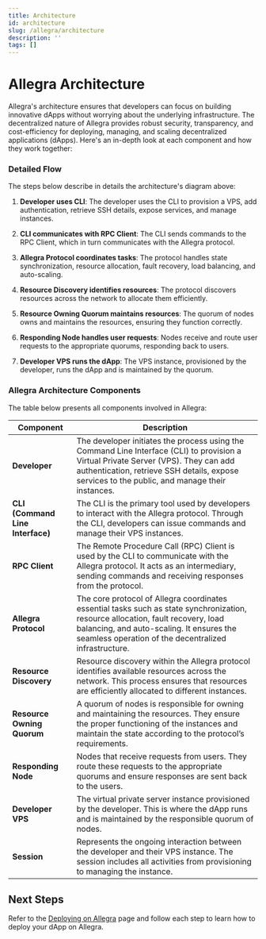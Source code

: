 ```yaml
---
title: Architecture
id: architecture
slug: /allegra/architecture
description: ''
tags: []
---
```



# Allegra Architecture

Allegra's architecture ensures that developers can focus on building innovative dApps without worrying about the underlying infrastructure. The decentralized nature of Allegra provides robust security, transparency, and cost-efficiency for deploying, managing, and scaling decentralized applications (dApps). Here's an in-depth look at each component and how they work together:

<ImageComponent className="architecture-img"/>

### Detailed Flow

The steps below describe in details the architecture's diagram above:

1. **Developer uses CLI**: The developer uses the CLI to provision a VPS, add authentication, retrieve SSH details, expose services, and manage instances.

2. **CLI communicates with RPC Client**: The CLI sends commands to the RPC Client, which in turn communicates with the Allegra protocol.

3. **Allegra Protocol coordinates tasks**: The protocol handles state synchronization, resource allocation, fault recovery, load balancing, and auto-scaling.

4. **Resource Discovery identifies resources**: The protocol discovers resources across the network to allocate them efficiently.

5. **Resource Owning Quorum maintains resources**: The quorum of nodes owns and maintains the resources, ensuring they function correctly.

6. **Responding Node handles user requests**: Nodes receive and route user requests to the appropriate quorums, responding back to users.

7. **Developer VPS runs the dApp**: The VPS instance, provisioned by the developer, runs the dApp and is maintained by the quorum.

### Allegra Architecture Components

The table below presents all components involved in Allegra:

| **Component**              | **Description**                                                                                                                                                                     |
|----------------------------|-------------------------------------------------------------------------------------------------------------------------------------------------------------------------------------|
| **Developer**              | The developer initiates the process using the Command Line Interface (CLI) to provision a Virtual Private Server (VPS). They can add authentication, retrieve SSH details, expose services to the public, and manage their instances. |
| **CLI (Command Line Interface)** | The CLI is the primary tool used by developers to interact with the Allegra protocol. Through the CLI, developers can issue commands and manage their VPS instances.                                                |
| **RPC Client**             | The Remote Procedure Call (RPC) Client is used by the CLI to communicate with the Allegra protocol. It acts as an intermediary, sending commands and receiving responses from the protocol.                           |
| **Allegra Protocol**       | The core protocol of Allegra coordinates essential tasks such as state synchronization, resource allocation, fault recovery, load balancing, and auto-scaling. It ensures the seamless operation of the decentralized infrastructure.        |
| **Resource Discovery**     | Resource discovery within the Allegra protocol identifies available resources across the network. This process ensures that resources are efficiently allocated to different instances.                                    |
| **Resource Owning Quorum** | A quorum of nodes is responsible for owning and maintaining the resources. They ensure the proper functioning of the instances and maintain the state according to the protocol’s requirements.                              |
| **Responding Node**        | Nodes that receive requests from users. They route these requests to the appropriate quorums and ensure responses are sent back to the users.                                                                               |
| **Developer VPS**          | The virtual private server instance provisioned by the developer. This is where the dApp runs and is maintained by the responsible quorum of nodes.                                                                         |
| **Session**                | Represents the ongoing interaction between the developer and their VPS instance. The session includes all activities from provisioning to managing the instance.                                                            |

## Next Steps

Refer to the [Deploying on Allegra](/allegra/deploy) page and follow each step to learn how to deploy your dApp on Allegra.
